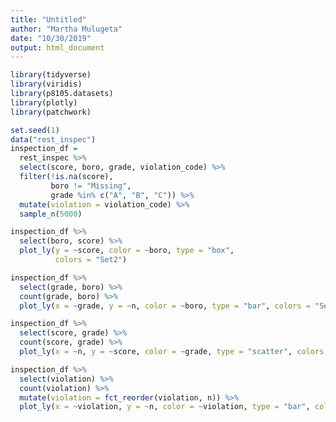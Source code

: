 ```yaml
---
title: "Untitled"
author: "Martha Mulugeta"
date: "10/30/2019"
output: html_document
---
```


```r
library(tidyverse)
library(viridis)
library(p8105.datasets)
library(plotly)
library(patchwork)
```

```r
set.seed(1)
data("rest_inspec")
inspection_df = 
  rest_inspec %>% 
  select(score, boro, grade, violation_code) %>% 
  filter(!is.na(score), 
         boro != "Missing", 
         grade %in% c("A", "B", "C")) %>% 
  mutate(violation = violation_code) %>% 
  sample_n(5000)
```

```r
inspection_df %>% 
  select(boro, score) %>%
  plot_ly(y = ~score, color = ~boro, type = "box",
          colors = "Set2")
```

```r
inspection_df %>% 
  select(grade, boro) %>% 
  count(grade, boro) %>% 
  plot_ly(x = ~grade, y = ~n, color = ~boro, type = "bar", colors = "Set2")
```

```r
inspection_df %>% 
  select(score, grade) %>% 
  count(score, grade) %>% 
  plot_ly(x = ~n, y = ~score, color = ~grade, type = "scatter", colors = "Set2")
```

```r
inspection_df %>%
  select(violation) %>% 
  count(violation) %>% 
  mutate(violation = fct_reorder(violation, n)) %>% 
  plot_ly(x = ~violation, y = ~n, color = ~violation, type = "bar", colors = "Set2")
```



